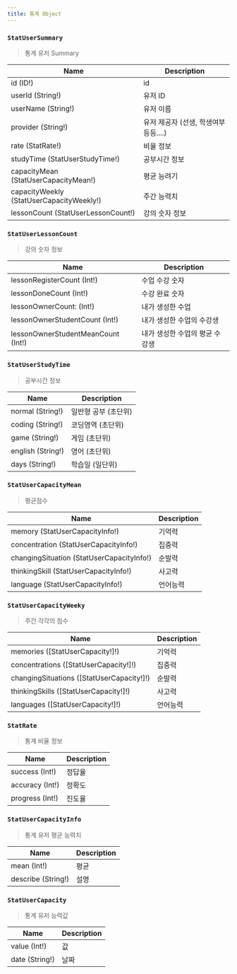 ```yaml
---
title: 통계 Object
---
```



### `StatUserSummary`
> 통계 유저 Summary

| Name | Description |
| -------- | -------- | 
| id (ID!) | id
| userId (String!)  | 유저 ID  | 
| userName (String!) | 유저 이름
| provider (String!) | 유저 제공자 (선생, 학생여부 등등....)
| rate (<Link to="/object/stat/#StatRate">StatRate!</Link>) | 비율 정보
| studyTime (<Link to="/object/stat/#StatUserStudyTime">StatUserStudyTime!</Link>) | 공부시간 정보
| capacityMean (<Link to="/object/stat/#StatUserCapacityMean">StatUserCapacityMean!</Link>) | 평균 능려기
| capacityWeekly (<Link to="/object/stat/#StatUserCapacityWeekly">StatUserCapacityWeekly!</Link>) | 주간 능력치
| lessonCount (<Link to="/object/stat/#StatUserLessonCount">StatUserLessonCount!</Link>) | 강의 숫자 정보

### `StatUserLessonCount`
> 강의 숫자 정보 

| Name | Description |
| -------- | -------- | 
| lessonRegisterCount  (Int!)  | 수업 수강 숫자  | 
| lessonDoneCount  (Int!)  | 수강 완료 숫자  | 
| lessonOwnerCount: (Int!) | 내가 생성한 수업
| lessonOwnerStudentCount (Int!) | 내가 생성한 수업의 수강생
| lessonOwnerStudentMeanCount (Int!) | 내가 생성한 수업의 평균 수강생


### `StatUserStudyTime`
> 공부시간 정보 

| Name | Description |
| -------- | -------- | 
| normal (String!) | 일반형 공부 (초단위)
| coding (String!)  | 코딩영역 (초단위) | 
| game (String!) | 게임 (초단위)
| english (String!) | 영어 (초단위)
| days (String!) | 학습일 (일단위)


### `StatUserCapacityMean`
> 평균점수

| Name | Description |
| -------- | -------- | 
| memory (<Link to="/object/stat/#StatUserCapacityInfo">StatUserCapacityInfo!</Link>)  | 기억력  | 
| concentration (<Link to="/object/stat/#StatUserCapacityInfo">StatUserCapacityInfo!</Link>) | 집중력
| changingSituation (<Link to="/object/stat/#StatUserCapacityInfo">StatUserCapacityInfo!</Link>) | 순발력
| thinkingSkill (<Link to="/object/stat/#StatUserCapacityInfo">StatUserCapacityInfo!</Link>) | 사고력
| language (<Link to="/object/stat/#StatUserCapacityInfo">StatUserCapacityInfo!</Link>) | 언어능력


### `StatUserCapacityWeeky`
> 주간 각각의 점수

| Name | Description |
| -------- | -------- | 
| memories ([<Link to="/object/stat/#StatUserCapacity">StatUserCapacity!</Link>]!)  | 기억력  | 
| concentrations ([<Link to="/object/stat/#StatUserCapacity">StatUserCapacity!</Link>]!)  | 집중력
| changingSituations ([<Link to="/object/stat/#StatUserCapacity">StatUserCapacity!</Link>]!) | 순발력
| thinkingSkills ([<Link to="/object/stat/#StatUserCapacity">StatUserCapacity!</Link>]!)  | 사고력
| languages ([<Link to="/object/stat/#StatUserCapacity">StatUserCapacity!</Link>]!)  | 언어능력

### `StatRate`
> 통계 비율 정보

| Name | Description |
| -------- | -------- | 
| success (Int!)  | 정답율 
| accuracy (Int!)  | 정확도
| progress (Int!) | 진도율

### `StatUserCapacityInfo`
> 통계 유저 평균 능력치 

| Name | Description |
| -------- | -------- | 
| mean (Int!)  | 평균 
| describe (String!)  | 설명


### `StatUserCapacity`
> 통계 유저 능력값

| Name | Description |
| -------- | -------- | 
| value (Int!)  | 값 
| date (String!)  | 날짜
